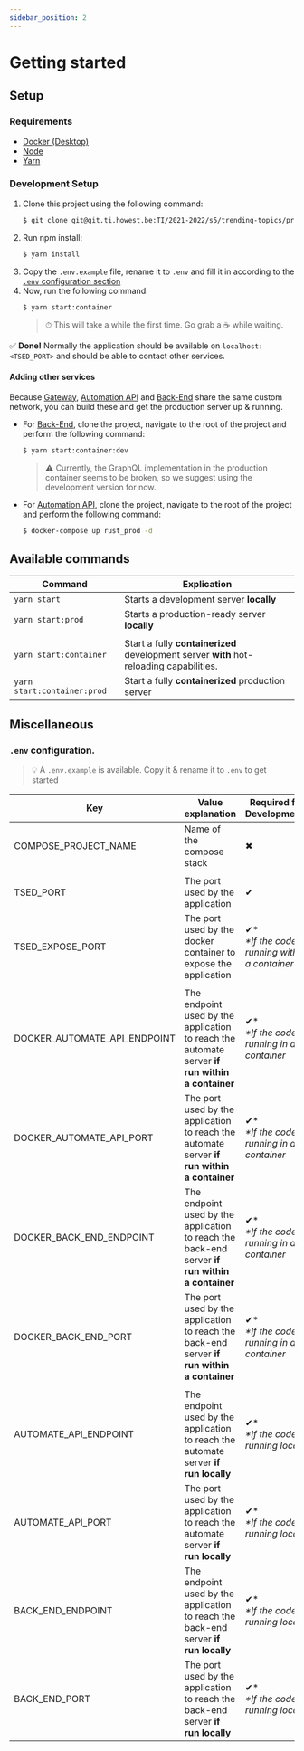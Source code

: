 ```yaml
---
sidebar_position: 2
---
```


# Getting started
## Setup
### Requirements
- [Docker (Desktop)](https://www.docker.com/get-started)
- [Node](https://nodejs.org/en/)
- [Yarn](https://yarnpkg.com/)

### Development Setup
1. Clone this project using the following command:
   ```bash
   $ git clone git@git.ti.howest.be:TI/2021-2022/s5/trending-topics/projects/hybrid-work1/gateway.git
   ```
2. Run npm install:
   ```bash
   $ yarn install
   ```
3. Copy the `.env.example` file, rename it to `.env` and fill it in according to the [`.env` configuration section](#env-configuration-file)
4. Now, run the following command:
   ```bash
   $ yarn start:container
   ```
   > ⏱ This will take a while the first time. Go grab a ☕ while waiting.

✅ **Done!** Normally the application should be available on `localhost:<TSED_PORT>` and should be able to contact other services.

#### Adding other services
Because [Gateway](https://git.ti.howest.be/TI/2021-2022/s5/trending-topics/projects/hybrid-work1/gateway), [Automation API](https://git.ti.howest.be/TI/2021-2022/s5/trending-topics/projects/hybrid-work1/automateapi) and [Back-End](https://git.ti.howest.be/TI/2021-2022/s5/trending-topics/projects/hybrid-work1/back-end) share the same custom network, you can build these and get the production server up & running.

- For [Back-End](https://git.ti.howest.be/TI/2021-2022/s5/trending-topics/projects/hybrid-work1/back-end), clone the project, navigate to the root of the project and perform the following command:
  ```bash
  $ yarn start:container:dev
  ```
  > :warning: Currently, the GraphQL implementation in the production container seems to be broken, so we suggest using the development version for now.

- For [Automation API](https://git.ti.howest.be/TI/2021-2022/s5/trending-topics/projects/hybrid-work1/automateapi), clone the project, navigate to the root of the project and perform the following command:
  ```bash
  $ docker-compose up rust_prod -d
  ```

## Available commands
|Command|Explication|
|---|---|
|`yarn start`|Starts a development server **locally**|
|`yarn start:prod`|Starts a production-ready server **locally**|
||||
|`yarn start:container`|Start a fully **containerized** development server **with** hot-reloading capabilities.|
|`yarn start:container:prod`|Start a fully **containerized** production server|
  

## Miscellaneous
### `.env` configuration.
> :bulb: A `.env.example` is available. Copy it & rename it to `.env` to get started

|Key|Value explanation|Required for Development?|... Staging?|... Production?|Value example|
|---|---|---|---|---|---|
|COMPOSE_PROJECT_NAME|Name of the compose stack|✖|✖|✖|MYT Automate Server|
|||||||
|TSED_PORT|The port used by the application|✔|✔|✔|8080|
|TSED_EXPOSE_PORT|The port used by the docker container to expose the application|✔* <br/> *\*If the code is running within a container*|✔|✔|8080|
|||||||
|DOCKER_AUTOMATE_API_ENDPOINT|The endpoint used by the application to reach the automate server **if run within a container**|✔* </br> *\*If the code's running in a container*|✖|✖|http://localhost|
|DOCKER_AUTOMATE_API_PORT|The port used by the application to reach the automate server **if run within a container**|✔* </br> *\*If the code's running in a container*|✖|✖|3000|
|DOCKER_BACK_END_ENDPOINT|The endpoint used by the application to reach the back-end server **if run within a container**|✔* </br> *\*If the code's running in a container*|✖|✖|http://localhost|
|DOCKER_BACK_END_PORT|The port used by the application to reach the back-end server **if run within a container**|✔* </br> *\*If the code's running in a container*|✖|✖|8080|
|||||||
|AUTOMATE_API_ENDPOINT|The endpoint used by the application to reach the automate server **if run locally**|✔* </br> *\*If the code's running locally*|✖|✖|http://localhost|
|AUTOMATE_API_PORT|The port used by the application to reach the automate server **if run locally**|✔* </br> *\*If the code's running locally*|✖|✖|3000|
|BACK_END_ENDPOINT|The endpoint used by the application to reach the back-end server **if run locally**|✔* </br> *\*If the code's running locally*|✖|✖|http://localhost|
|BACK_END_PORT|The port used by the application to reach the back-end server **if run locally**|✔* </br> *\*If the code's running locally*|✖|✖|8080|

